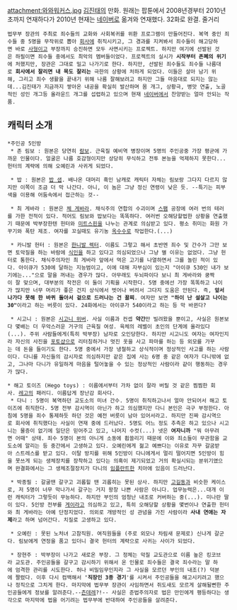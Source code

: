attachment:와와워커스.jpg
[[김진태]]의 만화. 원래는 팝툰에서 2008년경부터 2010년 초까지 연재하다가 2010년 현재는 [[네이버]]로 옮겨와 연재했다. 32화로 완결.
줄거리
 법무부 장관의 주최로 죄수들의 교화와 사회복귀를 위환 프로그램이 만들어진다. 복역 중인 죄수들 중 5명을 무작위로 뽑아 [[회사]]에 취직시키고, 그 경과를 지켜봐서 죄수들이 해고당하면 바로 [[사형]]이고 부장까지 승진하면 모두 사면시키는 프로젝트. 하지만 여기에 선발된 것은 하필이면 죄수들 중에서도 최악의 멤버들이었다. 프로젝트의 실시가 '''시작부터 존폐의 위기'''에 처했지만, 장관은 그대로 밀고 나가기로 한다. 하지만, 선발된 죄수들도 죄수들 나름대로 '''회사에서 잘리면 내 목도 잘리는''' 극한의 상황에 처하게 되었다. 이들은 살아 남기 위해, 그리고 죄수 생활을 끝내기 위해 나름 잘해보려고 하지만 그들 마음대로 되지는 않는데...김진태가 지금까지 쌓아온 내공을 확실히 발산하며 몸 개그, 상황극, 병맛 연출, 노골적인 성인 개그등 올라운드 개그를 섭렵하고 있으며 현재 [[네이버]]에서 찬양받는 얼마 안되는 작품.

== 캐릭터 소개 ==
 *주인공 5인방
  * 존 림보 : 원본은 당연히 [[람보]]. 근육질 예비역 병장이며 5명의 주인공중 가장 평균에 가까운 인물이다. 얼굴은 나름 호감형이지만 상당히 무식하고 전투 본능을 억제하지 못한다...헌터의 계략에 의해 오예린과 사귀게 되었다.

  * 밥 : 원본은 [[밥 샙]]. 배나온 대머리 흑인 남캐로 캐릭터 자체는 림보랑 그다지 다르지 않지만 이쪽이 조금 더 막 나간다. 아니, 이 놈은 그냥 정신 연령이 낮은 듯. --특기는 피부색을 이용해 어둠속에서 접근하는 것-- 

  * 최 게바라 : 원본은 [[체 게바라]]. 채식주의 연합의 수괴이며 [[스팸]] 공장에 여러 번의 테러를 가한 전적이 있다. 적어도 림보와 밥보다는 똑똑하다. 여러번 오해당할법한 상황을 연출했기 때문에 박부장한텐 헌터와 [[미트스핀]]을 나누는 관계로 의심받고 있다. 평소 취미는 화원 가꾸기와 폭탄 제조. 여자를 꼬실때도 유기농 [[옥수수]]로 작업한다.(...)

  * 카니발 헌터 : 원본은 [[한니발 렉터]]. 이름도 그렇고 해서 초반엔 죄수 및 간수가 그만 보면 토악질을 하는 바람에 [[식인]]을 하고 있다고 의심되었으나 그냥 별 이유는 없었다. 그냥 헌터로 통한다. 채식주의자인 최 게바라 앞에서 먹은 고기를 나열하면서 그를 놀린 적이 있다. 아이큐가 530에 달하는 지능범이고, 이에 대해 자부심이 있는지 "아이큐 530인 내가 보기에는..."으로 말을 꺼내는 경우가 많다. 아무래도 두뇌파이다 보니 최 게바라와 쿵짝이 잘 맞으며, 대부분의 작전은 이 둘이 기획을 시작한다. 5명 중에선 가장 똑똑하고 나이가 많지만 너무 머리가 좋은 건지 상식에서 벗어나 버려서 그다지 도움은 안된다. 즉, '''앞서 나가다 못해 한 바퀴 돌아서 겉으로 드러나는 건 꼴찌'''. 여자만 보면 '''"하이 난 설살고 나이는 30"'''이라고 하는 버릇이 있다. 24화에서는 아이큐가 540이라고 하는 등 막 바뀐다?

  * 시고니 : 원본은 [[시고니 위버]]. 사실 이름과 컨셉 '''약간'''만 빌려왔을 뿐이고, 사실은 원본보다 몇배는 더 우악스러운 거구의 근육질 여성. 육체의 레벨이 초인의 단계에 올라있다(...). 주위 사람들에게(특히 박부장) 남자로 오인당한다. 하지만 시고니도 여자는 여자인지라 자신의 사진을 [[포토샵]]으로 리터칭하거나 멋진 옷을 사고 파마를 하는 등 외모를 가꾸는 데 돈을 들이기도 한다. 5명 중에서 가장 냉철하고 상식적이며 정상적인 사고를 하는 사람이다. 다니를 자신들의 감시자로 의심하지만 같은 집에 사는 6명 중 같은 여자가 다니밖에 없고, 그나마 다니가 유일하게 마음을 털어놓을 수 있는 정상적인 사람이라 같이 행동하는 경우가 많다.

 * 해고 토이즈 (Hego toys) : 이름에서부터 가차 없이 잘라 버릴 것 같은 찜찜한 회사. [[레고]]의 패러디. 이름답게 장난감 회사다. 
  * 다니 : 5명이 복역하던 교도소의 미녀 간수. 5명이 취직하고나서 얼마 안되어서 해고 토이즈에 취직한다. 5명 전부 감시역이 아닌가 하고 의심했지만 다니 본인은 극구 부정한다. 아침에 5명을 죄수 통제하듯 하던 것은 예전 버릇이 남아 있어서라고. 하지만 진짜 감시역으로 회사에 취직했다는 사실이 연재 중에 드러났다. 5명도 어느 정도 추측은 하고 있으나 시고니는 물증이 없기에 일단은 믿어주고 있고, 나머지 수컷(...) 넷은 '''여자니까''' "뭐 아무려면 어때" 상태. 죄수 5명이 본의 아니게 소동에 휩쓸리기 때문에 이와 죄소들이 무관함을 교도소에 알리는 등 중간에서 고생하고 있다. 오예린에게 젊고 예쁘다는 이유로 자꾸 갈굼받아 스트레스를 받고 있다. 이탈 방지를 위해 5인방이 다니에게서 멀리 떨어지면 5인방이 힘을 못쓰게 되는 생체장치를 장착하고 있다는 의혹이 제기되었고 거의 확실시되는 분위기였으며 완결화에서는 그 생체조절장치가 다니의 [[임플란트]]한 치아에 있음이 드러난다.

  * 박종필 : 갈굴땐 갈구고 괴롭힐 땐 괴롭히는 못된 상사. 하지만 [[고길동]]과 비슷한 케이스로, 저 5명이 너무 막나가서 갈구는 거지 왕창 나쁜 사람은 아니다. 업무능력은...대개 이런 캐릭터가 그렇듯이 무능하다. 하지만 부인의 엄청난 내조로 커버하는 중(...). 미나란 딸이 있다. 5인방 전부를 [[게이]]라고 의심하고 있고, 특히 오해당할 상황을 몇번이나 연출한 헌터와 최 게바라는 아예 단정지었다. 의외로 개방적인 성 관념을 가진 사람이라 '''사내 연애는 자제'''라고 하며 넘어간다. 치질로 고생하고 있다.

  * 오예린 : 못된 노처녀 고참직원. 여직원들을 (주로 외모나 차림새 문제로) 신나게 갈군다. 림보에게 연정을 품고 있더니 결국 헌터의 계략으로 사귀는 사이가 되었다.
  
  * 장현주 : 박부장이 나가고 새로온 부장. 그 정체는 악질 교도관으로 이름 높은 킹코브라 교도관. 주인공들을 갈구고 감시하기 위해서 온 인물로 죄수들은 결국 죄수라는 말 하에 엄격한 관리를 시도한다. 허나 비밀임무인지라 그 사실을 모르던 부인의 내조(?) 덕분에 짤렸다. 이후 다시 컴백해서 ''''직장인 3종 경기''''를 시켜서 주인공들을 해고시키려고 했으나 정직으로 그치게 한다. 마지막에 법무부 장관이 사임하면서 쥐도새도 모르게 살해될뻔한 주인공들에게 정보를 알려준다.--[[츤데레]]?!-- 사실은 준법주의자로 법은 만인에게 평등하다는 생각으로 마지막에 법을 어기려는 법무부에 반대하여 주인공들을 살려준다.
